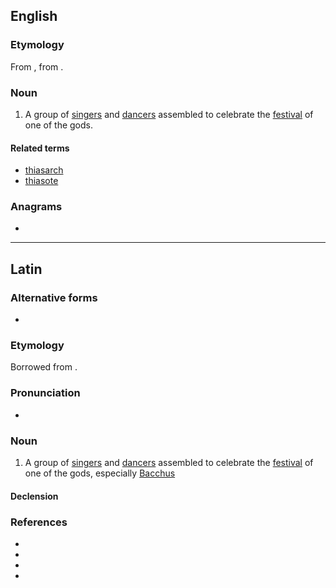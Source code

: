 ==English==

===Etymology===
From {{etyl|la|en}}, from {{der|en|grc|θίασος}}.

===Noun===
{{en-noun|thiasi}}

# {{lb|en|historical|Ancient Greece}} A group of [[singer]]s and [[dancer]]s assembled to celebrate the [[festival]] of one of the gods.

====Related terms====
* [[thiasarch]]
* [[thiasote]]

===Anagrams===
* {{anagrams|en|a=ahisstu|shiatsu}}

----

==Latin==

===Alternative forms===
* {{alter|la|thyasus}}

===Etymology===
Borrowed from {{bor|la|grc|θῐ́ᾰσος}}.

===Pronunciation===
* {{la-IPA}}

===Noun===
{{la-noun|thiasus|thiasī|m|second}}

# A group of [[singer]]s and [[dancer]]s assembled to celebrate the [[festival]] of one of the gods, especially [[Bacchus]]

====Declension====
{{la-decl-2nd|thias}}

===References===
* {{R:L&S}}
* {{R:Elementary Lewis}}
* {{R:Gaffiot}}
* {{R:Peck}}